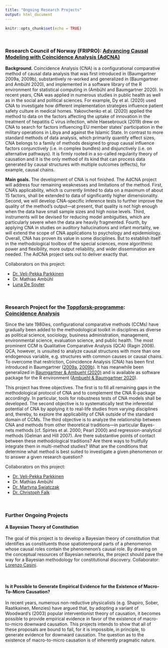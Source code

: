 ```yaml
---
title: "Ongoing Research Projects"
output: html_document
---
```


```r
knitr::opts_chunk$set(echo = TRUE)
```
<br/>

### Research Council of Norway (FRIPRO): [Advancing Causal Modeling with Coincidence Analysis (AdCNA)](https://www.uib.no/en/cna/146141/fripro-project-granted)

**Background.** Coincidence Analysis (CNA) is a configurational comparative method of causal data analysis that was first introduced in (Baumgartner 2009a, 2009b), substantively re-worked and generalized in (Baumgartner and Ambühl 2020), and implemented in a software library of the R environment for statistical computing in (Ambühl and Baumgartner 2020). In recent years, CNA was applied in numerous studies in public health as well as in the social and political sciences. For example, Dy et al. (2020) used CNA to investigate how different implementation strategies influence patient safety culture in medical homes. Yakovchenko et al. (2020) applied the method to data on the factors affecting the uptake of innovation in the treatment of hepatitis C virus infection, while Haesebrouck (2019) drew on CNA to search for factors influencing EU member states’ participation in the military operations in Libya and against the Islamic State. In contrast to more standard methods of data analysis, which primarily quantify effect sizes, CNA belongs to a family of methods designed to group causal influence factors conjunctively (i.e. in complex bundles) and disjunctively (i.e. on alternative pathways). It is firmly rooted in a so-called regularity theory of causation and it is the only method of its kind that can process data generated by causal structures with multiple outcomes (effects), for example, causal chains.

**Main goals.** The development of CNA is not finished. The AdCNA project will address four remaining weaknesses and limitations of the method. First, CNA’s applicability, which is currently limited to data on a maximum of about 15 factors, shall be extended to data of significantly higher dimensionality. Second, we will develop CNA-specific inference tests to further improve the quality of the method’s output—at present, that quality is not high enough when the data have small sample sizes and high noise levels. Third, instruments will be devised for reducing model ambiguities, which are particularly severe when the data are heavily fragmented. Fourth, by applying CNA in studies on auditory hallucinations and infant mortality, we will extend the scope of CNA applications to psychology and epidemiology. Overall, CNA has proven its value in some disciplines. But to establish itself in the methodological toolbox of the special sciences, more algorithmic power and flexibility, more output reliability, and wider dissemination are needed. The AdCNA project sets out to deliver exactly that.

Collaborators on this project:

* [Dr. Veli-Pekka Parkkinen](http://www.uib.no/en/persons/Veli-Pekka.Parkkinen)
* Dr. Mathias Ambühl
* [Luna De Souter](https://www.uib.no/en/persons/Luna.De.Souter)

<br/>

### Research Project for the [Toppforsk-programme](http://www.uib.no/en/research/103156/toppforsk-programme): <br> [Coincidence Analysis](https://www.uib.no/en/cna/151209/cna-toppforsk-project)


Since the late 1980ies, configurational comparative methods (CCMs) have gradually been added to the methodological toolkit in disciplines as diverse as political science, sociology, business administration, management, environmental science, evaluation science, and public health. The most prominent CCM is Qualitative Comparative Analysis (QCA) (Ragin 2008). QCA, however, is unsuited to analyze causal structures with more than one endogenous variable, e.g. structures with common causes or causal chains. To overcome that restriction, Coincidence Analysis (CNA) has been first introduced in Baumgartner ([2009a](http://www.springerlink.com/content/x0487831qk67h455/), [2009b](http://smr.sagepub.com/cgi/content/abstract/38/1/71)). It has meanwhile been generalized in [Baumgartner & Ambuehl (2020)](https://doi.org/10.1017/psrm.2018.45) and is available as software package for the R environment ([Ambuehl & Baumgartner 2020](https://cran.r-project.org/package=cna)).

This project has three objectives. The first is to fill all remaining gaps in the methodological protocol of CNA and to complement the CNA R-package accordingly. In particular, tools for robustness tests of CNA models shall be developed. The second objective is to systematically test the inferential potential of CNA by applying it to real-life studies from varying disciplines and, thereby, to explore the applicability of CNA outside of the standard domain of CCMs. The third objective is to analyze the relationship between CNA and methods from other theoretical traditions—in particular Bayes-nets methods (cf. Spirtes et al. 2000; Pearl 2000) and regression-analytical methods (Gelman and Hill 2007). Are there substantive points of contact between these methodological traditions? Are there ways to fruitfully integrate them in multi-method studies? What are the conditions that determine what method is best suited to investigate a given phenomenon or to answer a given research question?

Collaborators on this project:

* [Dr. Veli-Pekka Parkkinen](http://www.uib.no/en/persons/Veli-Pekka.Parkkinen)
* Dr. Mathias Ambühl
* [Dr. Martyna Swiatczak](https://www.uib.no/en/persons/Martyna.Daria.Swiatczak)
* [Dr. Christoph Falk](https://www.uib.no/en/persons/Christoph.Falk)

<!-- In the context of this project, a <a href="https://www.uib.no/en/cna/121435/causation-vs-constitution-loosening-friction"> conference on "**Causation vs. Constitution: Loosening the Friction**" </a> was held at the University of Bergen on December 3-4, 2018. <br > -->
<!-- Organizers: Michael Baumgartner, Lorenzo Casini (Geneva), Veli-Pekka Parkkinen.  <br > -->
<!-- Speakers included: Frederick Eberhardt (CalTech), Jiji Zhang (Lingnan), Daniel Malinsky (Johns Hopkins), Bert Leuridan (Antwerp), Markus Eronen (Groningen), Alessio Moneta (Pisa), Mark Couch (Seton Hall University), Beate Krickel (Bochum), Peter Fazekas (University of Antwerp), Alexander Gebharter (Düsseldorf), David Kinney (LSE), Jens Harbecke (Witten), Maria Serban (Copenhagen). -->

<br>

### Further Ongoing Projects

#### A Bayesian Theory of Constitution

The goal of this project is to develop a Bayesian theory of constitution that identifies as constituents those spatiotemporal parts of a phenomenon whose causal roles contain the phenomenon's causal role. By drawing on the conceptual resources of Bayesian networks, the project should pave the way for a Bayesian methodology for constitutional discovery. 
Collaborator: [Lorenzo Casini](https://unige.academia.edu/LorenzoCasini).

<br/>

#### Is it Possible to Generate Empirical Evidence for the Existence of Macro-To-Micro Causation? 

In recent years, numerous non-reductive physicalists (e.g. Shapiro, Sober, Raatikainen, Menzies) have argued that, by adopting a variant of Woodward's (2003) popular interventionist theory of causation, it becomes possible to provide empirical evidence in favor of the existence of macro-to-micro downward causation. This projects intends to show that all of these proposals are bound to fail, for it is impossible, in principle, to generate evidence for downward causation. The question as to the existence of macro-to-micro causation is of inherently pragmatic nature.